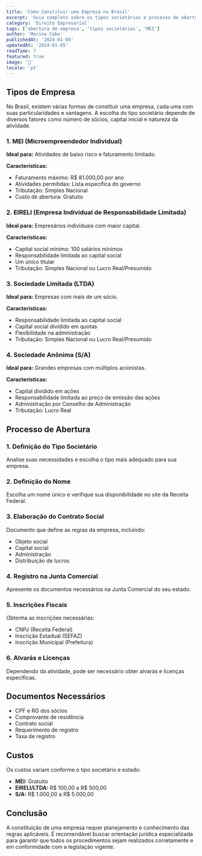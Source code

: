 ```yaml
---
title: 'Como Constituir uma Empresa no Brasil'
excerpt: 'Guia completo sobre os tipos societários e processo de abertura de empresas no Brasil.'
category: 'Direito Empresarial'
tags: ['abertura de empresa', 'tipos societários', 'MEI']
author: 'Marina Cabo'
publishedAt: '2024-01-05'
updatedAt: '2024-01-05'
readTime: 7
featured: true
image: '🏢'
locale: 'pt'
---
```


## Tipos de Empresa

No Brasil, existem várias formas de constituir uma empresa, cada uma com suas particularidades e vantagens. A escolha do tipo societário depende de diversos fatores como número de sócios, capital inicial e natureza da atividade.

### 1. MEI (Microempreendedor Individual)

**Ideal para:** Atividades de baixo risco e faturamento limitado.

**Características:**
- Faturamento máximo: R$ 81.000,00 por ano
- Atividades permitidas: Lista específica do governo
- Tributação: Simples Nacional
- Custo de abertura: Gratuito

### 2. EIRELI (Empresa Individual de Responsabilidade Limitada)

**Ideal para:** Empresários individuais com maior capital.

**Características:**
- Capital social mínimo: 100 salários mínimos
- Responsabilidade limitada ao capital social
- Um único titular
- Tributação: Simples Nacional ou Lucro Real/Presumido

### 3. Sociedade Limitada (LTDA)

**Ideal para:** Empresas com mais de um sócio.

**Características:**
- Responsabilidade limitada ao capital social
- Capital social dividido em quotas
- Flexibilidade na administração
- Tributação: Simples Nacional ou Lucro Real/Presumido

### 4. Sociedade Anônima (S/A)

**Ideal para:** Grandes empresas com múltiplos acionistas.

**Características:**
- Capital dividido em ações
- Responsabilidade limitada ao preço de emissão das ações
- Administração por Conselho de Administração
- Tributação: Lucro Real

## Processo de Abertura

### 1. Definição do Tipo Societário

Analise suas necessidades e escolha o tipo mais adequado para sua empresa.

### 2. Definição do Nome

Escolha um nome único e verifique sua disponibilidade no site da Receita Federal.

### 3. Elaboração do Contrato Social

Documento que define as regras da empresa, incluindo:
- Objeto social
- Capital social
- Administração
- Distribuição de lucros

### 4. Registro na Junta Comercial

Apresente os documentos necessários na Junta Comercial do seu estado.

### 5. Inscrições Fiscais

Obtenha as inscrições necessárias:
- CNPJ (Receita Federal)
- Inscrição Estadual (SEFAZ)
- Inscrição Municipal (Prefeitura)

### 6. Alvarás e Licenças

Dependendo da atividade, pode ser necessário obter alvarás e licenças específicas.

## Documentos Necessários

- CPF e RG dos sócios
- Comprovante de residência
- Contrato social
- Requerimento de registro
- Taxa de registro

## Custos

Os custos variam conforme o tipo societário e estado:

- **MEI:** Gratuito
- **EIRELI/LTDA:** R$ 100,00 a R$ 500,00
- **S/A:** R$ 1.000,00 a R$ 5.000,00

## Conclusão

A constituição de uma empresa requer planejamento e conhecimento das regras aplicáveis. É recomendável buscar orientação jurídica especializada para garantir que todos os procedimentos sejam realizados corretamente e em conformidade com a legislação vigente.
